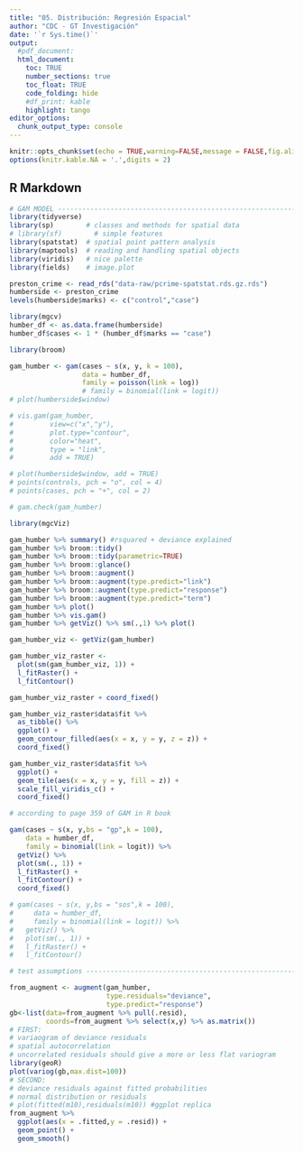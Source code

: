 ```yaml
---
title: "05. Distribución: Regresión Espacial"
author: "CDC - GT Investigación"
date: '`r Sys.time()`'
output: 
  #pdf_document:
  html_document:
    toc: TRUE
    number_sections: true
    toc_float: TRUE
    code_folding: hide
    #df_print: kable
    highlight: tango
editor_options: 
  chunk_output_type: console
---
```


```r
knitr::opts_chunk$set(echo = TRUE,warning=FALSE,message = FALSE,fig.align = "center")
options(knitr.kable.NA = '.',digits = 2)
```

## R Markdown

```r
# GAM MODEL --------------------------------------------------------------------
library(tidyverse)
library(sp)        # classes and methods for spatial data
# library(sf)        # simple features
library(spatstat)  # spatial point pattern analysis
library(maptools)  # reading and handling spatial objects
library(viridis)   # nice palette
library(fields)    # image.plot

preston_crime <- read_rds("data-raw/pcrime-spatstat.rds.gz.rds")
humberside <- preston_crime
levels(humberside$marks) <- c("control","case")

library(mgcv)
humber_df <- as.data.frame(humberside)
humber_df$cases <- 1 * (humber_df$marks == "case")

```


```r
library(broom)

gam_humber <- gam(cases ~ s(x, y, k = 100), 
                  data = humber_df, 
                  family = poisson(link = log))
                  # family = binomial(link = logit))
# plot(humberside$window)

# vis.gam(gam_humber, 
#         view=c("x","y"),
#         plot.type="contour",
#         color="heat", 
#         type = "link",
#         add = TRUE)

# plot(humberside$window, add = TRUE)
# points(controls, pch = "o", col = 4)
# points(cases, pch = "+", col = 2)

# gam.check(gam_humber)
```

```r
library(mgcViz)

gam_humber %>% summary() #rsquared + deviance explained
gam_humber %>% broom::tidy()
gam_humber %>% broom::tidy(parametric=TRUE)
gam_humber %>% broom::glance()
gam_humber %>% broom::augment()
gam_humber %>% broom::augment(type.predict="link")
gam_humber %>% broom::augment(type.predict="response")
gam_humber %>% broom::augment(type.predict="term")
gam_humber %>% plot()
gam_humber %>% vis.gam()
gam_humber %>% getViz() %>% sm(.,1) %>% plot()  

gam_humber_viz <- getViz(gam_humber)

gam_humber_viz_raster <- 
  plot(sm(gam_humber_viz, 1)) + 
  l_fitRaster() +
  l_fitContour()

gam_humber_viz_raster + coord_fixed()

gam_humber_viz_raster$data$fit %>% 
  as_tibble() %>% 
  ggplot() +
  geom_contour_filled(aes(x = x, y = y, z = z)) + 
  coord_fixed()

gam_humber_viz_raster$data$fit %>% 
  ggplot() +
  geom_tile(aes(x = x, y = y, fill = z)) +
  scale_fill_viridis_c() +
  coord_fixed()

# according to page 359 of GAM in R book

gam(cases ~ s(x, y,bs = "gp",k = 100), 
    data = humber_df, 
    family = binomial(link = logit)) %>% 
  getViz() %>% 
  plot(sm(., 1)) + 
  l_fitRaster() +
  l_fitContour() + 
  coord_fixed()

# gam(cases ~ s(x, y,bs = "sos",k = 100), 
#     data = humber_df, 
#     family = binomial(link = logit)) %>% 
#   getViz() %>% 
#   plot(sm(., 1)) + 
#   l_fitRaster() +
#   l_fitContour()

```

```r

# test assumptions --------------------------------------------------------

from_augment <- augment(gam_humber,
                        type.residuals="deviance",
                        type.predict="response")
gb<-list(data=from_augment %>% pull(.resid),
         coords=from_augment %>% select(x,y) %>% as.matrix())
# FIRST:
# variaogram of deviance residuals
# spatial autocorrelation
# uncorrelated residuals should give a more or less flat variogram
library(geoR)
plot(variog(gb,max.dist=100)) 
# SECOND:
# deviance residuals against fitted probabilities
# normal distribution or residuals
# plot(fitted(m10),residuals(m10)) #ggplot replica
from_augment %>% 
  ggplot(aes(x = .fitted,y = .resid)) +
  geom_point() +
  geom_smooth()

```


